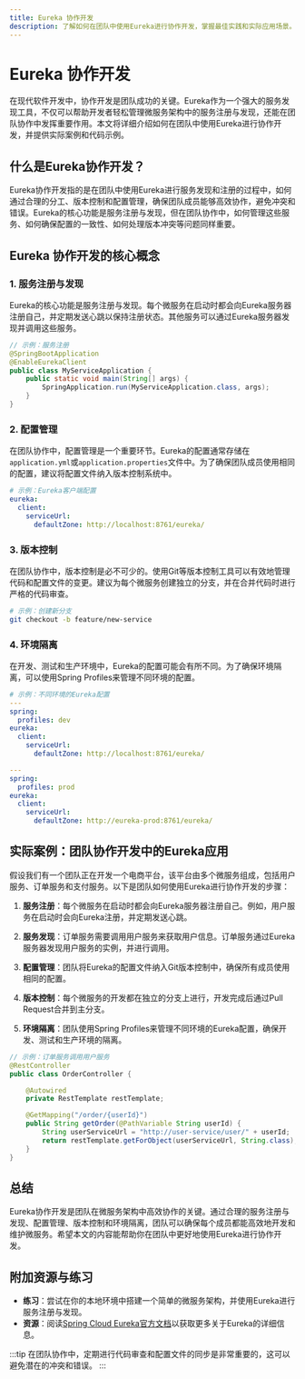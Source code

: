 ```yaml
---
title: Eureka 协作开发
description: 了解如何在团队中使用Eureka进行协作开发，掌握最佳实践和实际应用场景。
---
```


# Eureka 协作开发

在现代软件开发中，协作开发是团队成功的关键。Eureka作为一个强大的服务发现工具，不仅可以帮助开发者轻松管理微服务架构中的服务注册与发现，还能在团队协作中发挥重要作用。本文将详细介绍如何在团队中使用Eureka进行协作开发，并提供实际案例和代码示例。

## 什么是Eureka协作开发？

Eureka协作开发指的是在团队中使用Eureka进行服务发现和注册的过程中，如何通过合理的分工、版本控制和配置管理，确保团队成员能够高效协作，避免冲突和错误。Eureka的核心功能是服务注册与发现，但在团队协作中，如何管理这些服务、如何确保配置的一致性、如何处理版本冲突等问题同样重要。

## Eureka 协作开发的核心概念

### 1. 服务注册与发现

Eureka的核心功能是服务注册与发现。每个微服务在启动时都会向Eureka服务器注册自己，并定期发送心跳以保持注册状态。其他服务可以通过Eureka服务器发现并调用这些服务。

```java
// 示例：服务注册
@SpringBootApplication
@EnableEurekaClient
public class MyServiceApplication {
    public static void main(String[] args) {
        SpringApplication.run(MyServiceApplication.class, args);
    }
}
```

### 2. 配置管理

在团队协作中，配置管理是一个重要环节。Eureka的配置通常存储在`application.yml`或`application.properties`文件中。为了确保团队成员使用相同的配置，建议将配置文件纳入版本控制系统中。

```yaml
# 示例：Eureka客户端配置
eureka:
  client:
    serviceUrl:
      defaultZone: http://localhost:8761/eureka/
```

### 3. 版本控制

在团队协作中，版本控制是必不可少的。使用Git等版本控制工具可以有效地管理代码和配置文件的变更。建议为每个微服务创建独立的分支，并在合并代码时进行严格的代码审查。

```bash
# 示例：创建新分支
git checkout -b feature/new-service
```

### 4. 环境隔离

在开发、测试和生产环境中，Eureka的配置可能会有所不同。为了确保环境隔离，可以使用Spring Profiles来管理不同环境的配置。

```yaml
# 示例：不同环境的Eureka配置
---
spring:
  profiles: dev
eureka:
  client:
    serviceUrl:
      defaultZone: http://localhost:8761/eureka/

---
spring:
  profiles: prod
eureka:
  client:
    serviceUrl:
      defaultZone: http://eureka-prod:8761/eureka/
```

## 实际案例：团队协作开发中的Eureka应用

假设我们有一个团队正在开发一个电商平台，该平台由多个微服务组成，包括用户服务、订单服务和支付服务。以下是团队如何使用Eureka进行协作开发的步骤：

1. **服务注册**：每个微服务在启动时都会向Eureka服务器注册自己。例如，用户服务在启动时会向Eureka注册，并定期发送心跳。

2. **服务发现**：订单服务需要调用用户服务来获取用户信息。订单服务通过Eureka服务器发现用户服务的实例，并进行调用。

3. **配置管理**：团队将Eureka的配置文件纳入Git版本控制中，确保所有成员使用相同的配置。

4. **版本控制**：每个微服务的开发都在独立的分支上进行，开发完成后通过Pull Request合并到主分支。

5. **环境隔离**：团队使用Spring Profiles来管理不同环境的Eureka配置，确保开发、测试和生产环境的隔离。

```java
// 示例：订单服务调用用户服务
@RestController
public class OrderController {

    @Autowired
    private RestTemplate restTemplate;

    @GetMapping("/order/{userId}")
    public String getOrder(@PathVariable String userId) {
        String userServiceUrl = "http://user-service/user/" + userId;
        return restTemplate.getForObject(userServiceUrl, String.class);
    }
}
```

## 总结

Eureka协作开发是团队在微服务架构中高效协作的关键。通过合理的服务注册与发现、配置管理、版本控制和环境隔离，团队可以确保每个成员都能高效地开发和维护微服务。希望本文的内容能帮助你在团队中更好地使用Eureka进行协作开发。

## 附加资源与练习

- **练习**：尝试在你的本地环境中搭建一个简单的微服务架构，并使用Eureka进行服务注册与发现。
- **资源**：阅读[Spring Cloud Eureka官方文档](https://spring.io/projects/spring-cloud-netflix)以获取更多关于Eureka的详细信息。

:::tip
在团队协作中，定期进行代码审查和配置文件的同步是非常重要的，这可以避免潜在的冲突和错误。
:::